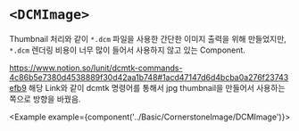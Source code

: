 
# `<DCMImage>`

Thumbnail 처리와 같이 `*.dcm` 파일을 사용한 간단한 이미지 출력을 위해 만들었지만, `*.dcm` 렌더링 비용이 너무 많이 들어서 사용하지 않고 있는 Component.

<https://www.notion.so/lunit/dcmtk-commands-4c86b5e7380d4538889f30d42aa1b748#1acd47147d6d4bcba0a276f23743efb9> 해당 Link와 같이 dcmtk 명령어를 통해서 jpg thumbnail을 만들어서 사용하는 쪽으로 방향을 바꿨음.

<Example example={component('../Basic/CornerstoneImage/DCMImage')}>
  <Preview height={280}/>
</Example>